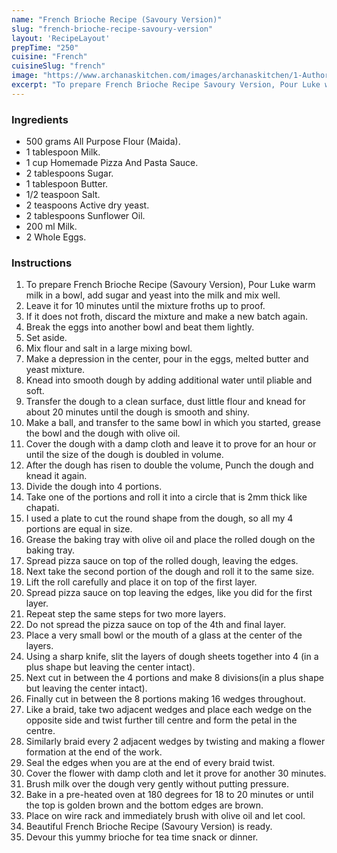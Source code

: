 ---
name: "French Brioche Recipe (Savoury Version)"
slug: "french-brioche-recipe-savoury-version"
layout: 'RecipeLayout'
prepTime: "250"
cuisine: "French"
cuisineSlug: "french"
image: "https://www.archanaskitchen.com/images/archanaskitchen/1-Author/jyothir/French_Brioche.jpg"
excerpt: "To prepare French Brioche Recipe Savoury Version, Pour Luke warm milk in a bowl, add sugar and yeast into the milk and mix well"
---

### Ingredients

- 500 grams All Purpose Flour (Maida).
- 1 tablespoon Milk.
- 1 cup Homemade Pizza And Pasta Sauce.
- 2 tablespoons Sugar.
- 1 tablespoon Butter.
- 1/2 teaspoon Salt.
- 2 teaspoons Active dry yeast.
- 2 tablespoons Sunflower Oil.
- 200 ml Milk.
- 2 Whole Eggs.

### Instructions

1. To prepare French Brioche Recipe (Savoury Version), Pour Luke warm milk in a bowl, add sugar and yeast into the milk and mix well.
1. Leave it for 10 minutes until the mixture froths up to proof.
1. If it does not froth, discard the mixture and make a new batch again.
1. Break the eggs into another bowl and beat them lightly.
1. Set aside.
1. Mix flour and salt in a large mixing bowl.
1. Make a depression in the center, pour in the eggs, melted butter and yeast mixture.
1. Knead into smooth dough by adding additional water until pliable and soft.
1. Transfer the dough to a clean surface, dust little flour and knead for about 20 minutes until the dough is smooth and shiny.
1. Make a ball, and transfer to the same bowl in which you started, grease the bowl and the dough with olive oil.
1. Cover the dough with a damp cloth and leave it to prove for an hour or until the size of the dough is doubled in volume.
1. After the dough has risen to double the volume, Punch the dough and knead it again.
1. Divide the dough into 4 portions.
1. Take one of the portions and roll it into a circle that is 2mm thick like chapati.
1. I used a plate to cut the round shape from the dough, so all my 4 portions are equal in size.
1. Grease the baking tray with olive oil and place the rolled dough on the baking tray.
1. Spread pizza sauce on top of the rolled dough, leaving the edges.
1. Next take the second portion of the dough and roll it to the same size.
1. Lift the roll carefully and place it on top of the first layer.
1. Spread pizza sauce on top leaving the edges, like you did for the first layer.
1. Repeat step the same steps for two more layers.
1. Do not spread the pizza sauce on top of the 4th and final layer.
1. Place a very small bowl or the mouth of a glass at the center of the layers.
1. Using a sharp knife, slit the layers of dough sheets together into 4 (in a plus shape but leaving the center intact).
1. Next cut in between the 4 portions and make 8 divisions(in a plus shape but leaving the center intact).
1. Finally cut in between the 8 portions making 16 wedges throughout.
1. Like a braid, take two adjacent wedges and place each wedge on the opposite side and twist further till centre and form the petal in the centre.
1. Similarly braid every 2 adjacent wedges by twisting and making a flower formation at the end of the work.
1. Seal the edges when you are at the end of every braid twist.
1. Cover the flower with damp cloth and let it prove for another 30 minutes.
1. Brush milk over the dough very gently without putting pressure.
1. Bake in a pre-heated oven at 180 degrees for 18 to 20 minutes or until the top is golden brown and the bottom edges are brown.
1. Place on wire rack and immediately brush with olive oil and let cool.
1. Beautiful French Brioche Recipe (Savoury Version) is ready.
1. Devour this yummy brioche for tea time snack or dinner.
